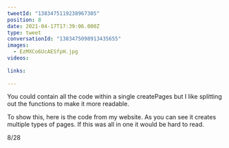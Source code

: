 ```yaml
---
tweetId: "1383475119238967305"
position: 8
date: 2021-04-17T17:39:06.000Z
type: tweet
conversationId: "1383475098913435655"
images:
  - EzMXCo6UcAESfpH.jpg
videos:
  
links:
  
---
```

You could contain all the code within a single createPages but I like splitting out the functions to make it more readable.

To show this, here is the code from my website. As you can see it creates multiple types of pages. If this was all in one it would be hard to read.

8/28 

